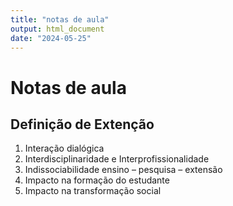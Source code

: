 ```yaml
---
title: "notas de aula"
output: html_document
date: "2024-05-25"
---
```


# Notas de aula

## Definição de Extenção

1)  Interação dialógica
2)  Interdisciplinaridade e Interprofissionalidade
3)  Indissociabilidade ensino – pesquisa – extensão
4)  Impacto na formação do estudante
5)  Impacto na transformação social
